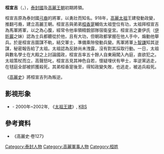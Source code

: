 {{no footnotes|time=2016-11-20T09:14:48+00:00}}
'''桓宣吉'''（{{lang-ko|환선길}}，{{bd|？||918年||}}），[[泰封國|泰封國]]及[[高麗王朝|高麗王朝]]初期將領。

桓宣吉原為泰封國[[弓裔|弓裔]]的將軍，以勇壯而知名。918年，[[高麗太祖|高麗太祖]]王建發動政變，推翻弓裔，建立高麗王朝。桓宣吉與弟弟[[桓香寔|桓香寔]]輔佐太祖登位有功，太祖拜桓宣吉為馬軍將軍，以之為心腹，經常令他率領精銳部隊宿衛皇宮。桓宣吉之妻伊氏（[[伊昕巖|伊昕巖]]之妹）認為士兵都聽從於他，且有大功，但朝政都掌握在他人手中，煽動他舉兵。於是桓宣吉圖謀不軌，結交軍士，準備乘隙發動兵變。馬軍將軍[[卜智謙|卜智謙]]知其逆謀，秘密報告給了太祖。太祖認為反跡尚未洩露，沒有對其採取行動。一日，太祖與數名學士在大殿之上討論國政，桓宣吉率五十餘人自東廂闖入內庭，直欲犯之。太祖策杖而立，高聲怒叱，桓宣吉見其神色自若，懷疑埋伏有甲士，率逆黨逃走，在毬庭全部被抓獲殺死。其弟桓香寔後至，得知政變失敗，也逃走，被追兵殺死。

《[[高麗史|高麗史]]》將桓宣吉列為叛逆。

==影視形象==
* {{link-ko|白仁哲|백인철 (배우)}} - 2000年~2002年, 《[[太祖王建|太祖王建]]》, [[KBS|KBS]]

==參考資料==
*《高麗史·卷127》

[[Category:泰封人物|Category:泰封人物]]
[[Category:高麗軍事人物|Category:高麗軍事人物]]
[[Category:桓姓|Category:桓姓]]
